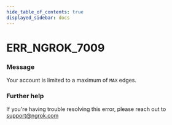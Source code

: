 ```yaml
---
hide_table_of_contents: true
displayed_sidebar: docs
---
```



# ERR_NGROK_7009

### Message

Your account is limited to a maximum of `MAX` edges.

<ErrorDetails error="err_ngrok_7009" />

### Further help

If you're having trouble resolving this error, please reach out to [support@ngrok.com](mailto:support@ngrok.com?subject=Help%20with%20ERR_NGROK_7009)
